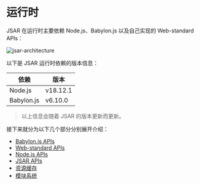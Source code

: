 # 运行时

JSAR 在运行时主要依赖 Node.js、Babylon.js 以及自己实现的 Web-standard APIs：

![jsar-architecture](jsar-architecture.png)

以下是 JSAR 运行时依赖的版本信息：

| 依赖 | 版本 |
| --- | --- |
| Node.js | v18.12.1 |
| Babylon.js | v6.10.0 |

> 以上信息会随着 JSAR 的版本更新而更新。

接下来就分为以下几个部分分别展开介绍：

- [Babylon.js APIs](./runtime/babylonjs-apis)
- [Web-standard APIs](./runtime/web-apis)
- [Node.js APIs](./runtime/nodejs-apis)
- [JSAR APIs](./runtime/jsar-internal-apis)
- [资源缓存](./runtime/resource-cache)
- [模块系统](./runtime/module-system)